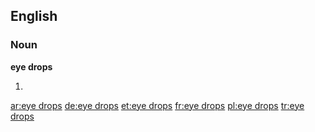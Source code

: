 ==English==

===Noun===
'''eye drops'''

# {{plural of|eye drop}}

[[ar:eye drops]]
[[de:eye drops]]
[[et:eye drops]]
[[fr:eye drops]]
[[pl:eye drops]]
[[tr:eye drops]]